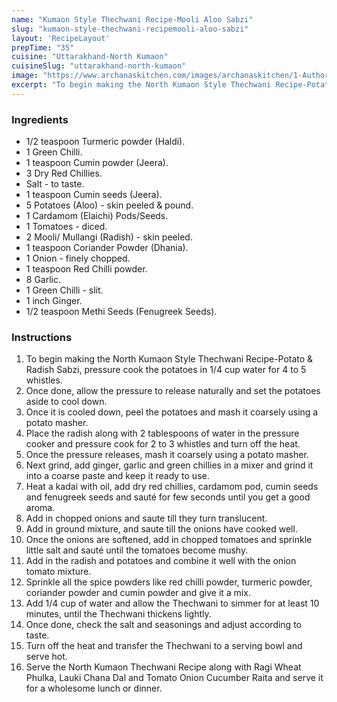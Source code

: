 ---
name: "Kumaon Style Thechwani Recipe-Mooli Aloo Sabzi"
slug: "kumaon-style-thechwani-recipemooli-aloo-sabzi"
layout: 'RecipeLayout'
prepTime: "35"
cuisine: "Uttarakhand-North Kumaon"
cuisineSlug: "uttarakhand-north-kumaon"
image: "https://www.archanaskitchen.com/images/archanaskitchen/1-Author/sibyl-archanaskitchen.com/North_Kumaon_Thechwani_Recipe.jpg"
excerpt: "To begin making the North Kumaon Style Thechwani Recipe-Potato  Radish Sabzi, pressure cook the  potatoes in 14 cup  water for 4 to 5 whistles"
---

### Ingredients

- 1/2 teaspoon Turmeric powder (Haldi).
- 1 Green Chilli.
- 1 teaspoon Cumin powder (Jeera).
- 3 Dry Red Chillies.
- Salt - to taste.
- 1 teaspoon Cumin seeds (Jeera).
- 5 Potatoes (Aloo) - skin peeled & pound.
- 1 Cardamom (Elaichi) Pods/Seeds.
- 1 Tomatoes - diced.
- 2 Mooli/ Mullangi (Radish) - skin peeled.
- 1 teaspoon Coriander Powder (Dhania).
- 1 Onion - finely chopped.
- 1 teaspoon Red Chilli powder.
- 8 Garlic.
- 1 Green Chilli - slit.
- 1 inch Ginger.
- 1/2 teaspoon Methi Seeds (Fenugreek Seeds).

### Instructions

1. To begin making the North Kumaon Style Thechwani Recipe-Potato & Radish Sabzi, pressure cook the  potatoes in 1/4 cup  water for 4 to 5 whistles.
1. Once done, allow the pressure to release naturally and set the potatoes aside to cool down.
1. Once it is cooled down, peel the potatoes and mash it coarsely using a potato masher.
1. Place the radish along with 2 tablespoons of water in the pressure cooker and pressure cook for 2 to 3 whistles and turn off the heat.
1. Once the pressure releases, mash it coarsely using a potato masher.
1. Next grind, add ginger, garlic and green chillies in a mixer and grind it into a coarse paste and keep it ready to use.
1. Heat a kadai with oil, add dry red chillies, cardamom pod, cumin seeds and fenugreek seeds and sauté for few seconds until you get a good aroma.
1. Add in chopped onions and saute till they turn translucent.
1. Add in ground mixture, and saute till the onions have cooked well.
1. Once the onions are softened, add in chopped tomatoes and sprinkle little salt and sauté until the tomatoes become mushy.
1. Add in the radish and potatoes and combine it well with the onion tomato mixture.
1. Sprinkle all the spice powders like red chilli powder, turmeric powder, coriander powder and cumin powder and give it a mix.
1. Add 1/4 cup of water and allow the Thechwani to simmer for at least 10 minutes, until the Thechwani thickens lightly.
1. Once done, check the salt and seasonings and adjust according to taste.
1. Turn off the heat and transfer the Thechwani to a serving bowl and serve hot.
1. Serve the North Kumaon Thechwani Recipe along with Ragi Wheat Phulka, Lauki Chana Dal and Tomato Onion Cucumber Raita and serve it for a wholesome lunch or dinner.
